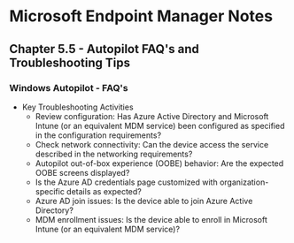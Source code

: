 # Microsoft Endpoint Manager Notes
## Chapter 5.5 - Autopilot FAQ's and Troubleshooting Tips

### Windows Autopilot - FAQ's
* Key Troubleshooting Activities
	* Review configuration: Has Azure Active Directory and Microsoft Intune (or an equivalent MDM service) been configured as specified in the configuration requirements?
	* Check network connectivity: Can the device access the service described in the networking requirements?
	* Autopilot out-of-box experience (OOBE) behavior: Are the expected OOBE screens displayed?
	* Is the Azure AD credentials page customized with organization-specific details as expected?
	* Azure AD join issues: Is the device able to join Azure Active Directory?
	* MDM enrollment issues: Is the device able to enroll in Microsoft Intune (or an equivalent MDM service)?